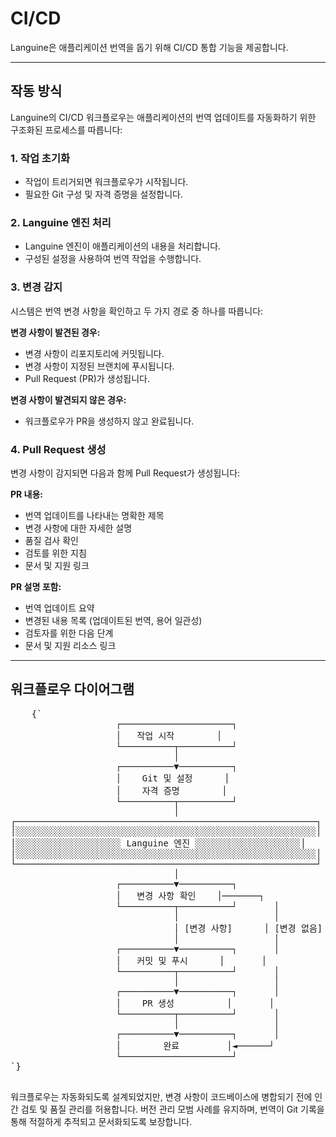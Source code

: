 # CI/CD

Languine은 애플리케이션 번역을 돕기 위해 CI/CD 통합 기능을 제공합니다.

---

## 작동 방식

Languine의 CI/CD 워크플로우는 애플리케이션의 번역 업데이트를 자동화하기 위한 구조화된 프로세스를 따릅니다:

### 1. 작업 초기화
- 작업이 트리거되면 워크플로우가 시작됩니다.
- 필요한 Git 구성 및 자격 증명을 설정합니다.

### 2. Languine 엔진 처리
- Languine 엔진이 애플리케이션의 내용을 처리합니다.
- 구성된 설정을 사용하여 번역 작업을 수행합니다.

### 3. 변경 감지
시스템은 번역 변경 사항을 확인하고 두 가지 경로 중 하나를 따릅니다:

**변경 사항이 발견된 경우:**
- 변경 사항이 리포지토리에 커밋됩니다.
- 변경 사항이 지정된 브랜치에 푸시됩니다.
- Pull Request (PR)가 생성됩니다.

**변경 사항이 발견되지 않은 경우:**
- 워크플로우가 PR을 생성하지 않고 완료됩니다.

### 4. Pull Request 생성
변경 사항이 감지되면 다음과 함께 Pull Request가 생성됩니다:

**PR 내용:**
- 번역 업데이트를 나타내는 명확한 제목
- 변경 사항에 대한 자세한 설명
- 품질 검사 확인
- 검토를 위한 지침
- 문서 및 지원 링크

**PR 설명 포함:**
- 번역 업데이트 요약
- 변경된 내용 목록 (업데이트된 번역, 용어 일관성)
- 검토자를 위한 다음 단계
- 문서 및 지원 리소스 링크

---

## 워크플로우 다이어그램

<div className="flex flex-col items-center justify-center p-4 h-[400px] sm:h-[500px] md:h-[650px]">
  <pre
    className="p-4 text-sm leading-5 mb-4 scale-[0.5] sm:scale-[0.65] md:scale-90 transform-gpu"
    style={{
      fontFamily: "monospace",
      whiteSpace: "pre",
      textAlign: "left",
    }}
  >
    {`
                    ┌─────────────────────┐
                    │   작업 시작        │
                    └──────────┬──────────┘
                               │
                    ┌──────────▼──────────┐
                    │    Git 및 설정      │
                    │    자격 증명        │
                    └──────────┬──────────┘
                               │
┌─────────────────────────────────────────────────────────┐
│░░░░░░░░░░░░░░░░░░░░░░░░░░░░░░░░░░░░░░░░░░░░░░░░░░░░░░░░░│
│░░░░░░░░░░░░░░░░░░░░ Languine 엔진 ░░░░░░░░░░░░░░░░░░░░│
│░░░░░░░░░░░░░░░░░░░░░░░░░░░░░░░░░░░░░░░░░░░░░░░░░░░░░░░░░│
└─────────────────────────────────────────────────────────┘
                               │
                    ┌──────────▼──────────┐
                    │   변경 사항 확인    │───────┐
                    └──────────┬──────────┘       │
                               │                  │
                               │ [변경 사항]      │ [변경 없음]
                               │                  │
                    ┌──────────▼──────────┐       │
                    │   커밋 및 푸시      │       │
                    └──────────┬──────────┘       │
                               │                  │
                    ┌──────────▼──────────┐       │
                    │    PR 생성          │       │
                    └──────────┬──────────┘       │
                               │                  │
                    ┌──────────▼──────────┐       │
                    │        완료         │◄──────┘
                    └─────────────────────┘
`}
  </pre>
</div>

워크플로우는 자동화되도록 설계되었지만, 변경 사항이 코드베이스에 병합되기 전에 인간 검토 및 품질 관리를 허용합니다. 버전 관리 모범 사례를 유지하며, 번역이 Git 기록을 통해 적절하게 추적되고 문서화되도록 보장합니다.
